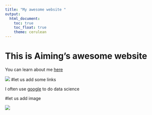 ```yaml
---
title: "My awesome website "
output: 
  html_document:
    toc: true
    toc_float: true
    theme: cerulean
---
```


# This is Aiming's awesome website
 
You can learn about me [here](about-me-.html)


![](https://media.giphy.com/media/drXGoW1iudhKw/giphy.gif)
#let us add some links

I often use [google](https://www.google.com) to do data science

#let us add image

![](image.jpg)